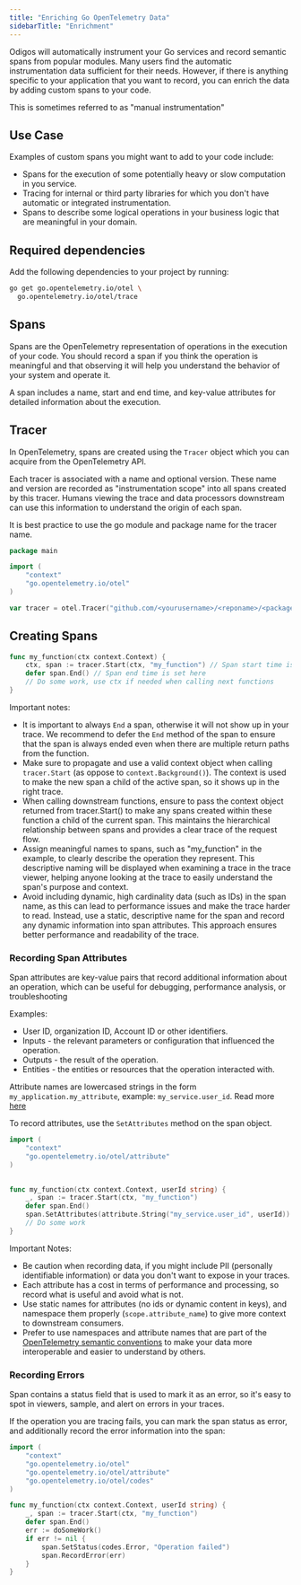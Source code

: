 ```yaml
---
title: "Enriching Go OpenTelemetry Data"
sidebarTitle: "Enrichment"
---
```


Odigos will automatically instrument your Go services and record semantic spans from popular modules.
Many users find the automatic instrumentation data sufficient for their needs. However, if there is anything specific to your application that you want to record, you can enrich the data by adding custom spans to your code.

This is sometimes referred to as "manual instrumentation"

## Use Case

Examples of custom spans you might want to add to your code include:

- Spans for the execution of some potentially heavy or slow computation in you service.
- Tracing for internal or third party libraries for which you don't have automatic or integrated instrumentation.
- Spans to describe some logical operations in your business logic that are meaningful in your domain.

## Required dependencies

Add the following dependencies to your project by running:

```bash
go get go.opentelemetry.io/otel \
  go.opentelemetry.io/otel/trace
```

## Spans

Spans are the OpenTelemetry representation of operations in the execution of your code. You should record a span if you think the operation is meaningful and that observing it will help you understand the behavior of your system and operate it.

A span includes a name, start and end time, and key-value attributes for detailed information about the execution.

## Tracer

In OpenTelemetry, spans are created using the `Tracer` object which you can acquire from the OpenTelemetry API.

Each tracer is associated with a name and optional version. 
These name and version are recorded as "instrumentation scope" into all spans created by this tracer.
Humans viewing the trace and data processors downstream can use this information to understand the origin of each span.

It is best practice to use the go module and package name for the tracer name.

```go
package main

import (
    "context"
    "go.opentelemetry.io/otel"
)

var tracer = otel.Tracer("github.com/<yourusername>/<reponame>/<packagename>")
```

## Creating Spans

```go
func my_function(ctx context.Context) {
    ctx, span := tracer.Start(ctx, "my_function") // Span start time is set here
    defer span.End() // Span end time is set here
    // Do some work, use ctx if needed when calling next functions
}
```

Important notes:

- It is important to always `End` a span, otherwise it will not show up in your trace. We recommend to defer the `End` method of the span to ensure that the span is always ended even when there are multiple return paths from the function.
- Make sure to propagate and use a valid context object when calling `tracer.Start` (as oppose to `context.Background()`). The context is used to make the new span a child of the active span, so it shows up in the right trace.
- When calling downstream functions, ensure to pass the context object returned from tracer.Start() to make any spans created within these function a child of the current span. This maintains the hierarchical relationship between spans and provides a clear trace of the request flow.
- Assign meaningful names to spans, such as "my_function" in the example, to clearly describe the operation they represent. This descriptive naming will be displayed when examining a trace in the trace viewer, helping anyone looking at the trace to easily understand the span's purpose and context.
- Avoid including dynamic, high cardinality data (such as IDs) in the span name, as this can lead to performance issues and make the trace harder to read. Instead, use a static, descriptive name for the span and record any dynamic information into span attributes. This approach ensures better performance and readability of the trace.

### Recording Span Attributes

Span attributes are key-value pairs that record additional information about an operation, which can be useful for debugging, performance analysis, or troubleshooting

Examples:

- User ID, organization ID, Account ID or other identifiers.
- Inputs - the relevant parameters or configuration that influenced the operation.
- Outputs - the result of the operation.
- Entities - the entities or resources that the operation interacted with.

Attribute names are lowercased strings in the form `my_application.my_attribute`, example: `my_service.user_id`.
Read more [here](https://opentelemetry.io/docs/specs/semconv/general/attribute-naming/)

To record attributes, use the `SetAttributes` method on the span object.

```go
import (
    "context"
    "go.opentelemetry.io/otel/attribute"
)
    

func my_function(ctx context.Context, userId string) {
    _, span := tracer.Start(ctx, "my_function")
    defer span.End()
	span.SetAttributes(attribute.String("my_service.user_id", userId))
    // Do some work
}
```

Important Notes:

- Be caution when recording data, if you might include PII (personally identifiable information) or data you don't want to expose in your traces.
- Each attribute has a cost in terms of performance and processing, so record what is useful and avoid what is not.
- Use static names for attributes (no ids or dynamic content in keys), and namespace them properly (`scope.attribute_name`) to give more context to downstream consumers.
- Prefer to use namespaces and attribute names that are part of the [OpenTelemetry semantic conventions](https://opentelemetry.io/docs/specs/semconv/) to make your data more interoperable and easier to understand by others.

### Recording Errors

Span contains a status field that is used to mark it as an error, so it's easy to spot in viewers, sample, and alert on errors in your traces.

If the operation you are tracing fails, you can mark the span status as error, and additionally record the error information into the span:

```go
import (
    "context"
    "go.opentelemetry.io/otel"
	"go.opentelemetry.io/otel/attribute"
	"go.opentelemetry.io/otel/codes"
)

func my_function(ctx context.Context, userId string) {
    _, span := tracer.Start(ctx, "my_function")
    defer span.End()
    err := doSomeWork()
    if err != nil {
    	span.SetStatus(codes.Error, "Operation failed")
	    span.RecordError(err)
    }
}

```
